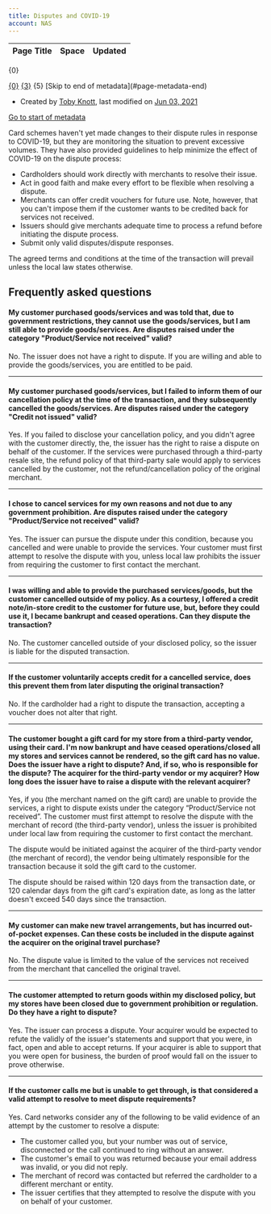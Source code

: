 ```yaml
---
title: Disputes and COVID-19
account: NAS
---
```


<table class="aui"> <thead> <tr class="header"> <th class="search-result-title">Page Title</th> <th class="search-result-space">Space</th> <th class="search-result-date">Updated</th> </tr> </thead> </table> <p class="search-result-count">{0}</p> <tr class="search-result"> <td class="search-result-title"><a href="{1}" class="content-type-{2}"><span>{0}</span></a></td> <td class="search-result-space"><a class="space" href="/display/{4}/" title="{3}">{3}</a></td> <td class="search-result-date"><span class="date" title="{6}">{5}</span></td> </tr> [Skip to end of metadata](#page-metadata-end)

*   Created by [Toby Knott](    /display/~toby.knott
    ), last modified on [Jun 03, 2021](/pages/diffpagesbyversion.action?pageId=25526564&selectedPageVersions=1&selectedPageVersions=2 "Show changes")

[Go to start of metadata](#page-metadata-start)

Card schemes haven't yet made changes to their dispute rules in response to COVID-19, but they are monitoring the situation to prevent excessive volumes. They have also provided guidelines to help minimize the effect of COVID-19 on the dispute process:

*   Cardholders should work directly with merchants to resolve their issue.
*   Act in good faith and make every effort to be flexible when resolving a dispute.
*   Merchants can offer credit vouchers for future use. Note, however, that you can't impose them if the customer wants to be credited back for services not received.
*   Issuers should give merchants adequate time to process a refund before initiating the dispute process.
*   Submit only valid disputes/dispute responses.

The agreed terms and conditions at the time of the transaction will prevail unless the local law states otherwise.

Frequently asked questions
--------------------------

#### My customer purchased goods/services and was told that, due to government restrictions, they cannot use the goods/services, but I am still able to provide goods/services. Are disputes raised under the category "Product/Service not received" valid?

No. The issuer does not have a right to dispute. If you are willing and able to provide the goods/services, you are entitled to be paid.

* * *

#### My customer purchased goods/services, but I failed to inform them of our cancellation policy at the time of the transaction, and they subsequently cancelled the goods/services. Are disputes raised under the category "Credit not issued" valid?

Yes. If you failed to disclose your cancellation policy, and you didn't agree with the customer directly, the, the issuer has the right to raise a dispute on behalf of the customer. If the services were purchased through a third-party resale site, the refund policy of that third-party sale would apply to services cancelled by the customer, not the refund/cancellation policy of the original merchant.

* * *

#### I chose to cancel services for my own reasons and not due to any government prohibition. Are disputes raised under the category "Product/Service not received" valid?

Yes. The issuer can pursue the dispute under this condition, because you cancelled and were unable to provide the services. Your customer must first attempt to resolve the dispute with you, unless local law prohibits the issuer from requiring the customer to first contact the merchant.

* * *

#### I was willing and able to provide the purchased services/goods, but the customer cancelled outside of my policy. As a courtesy, I offered a credit note/in-store credit to the customer for future use, but, before they could use it, I became bankrupt and ceased operations. Can they dispute the transaction?

No. The customer cancelled outside of your disclosed policy, so the issuer is liable for the disputed transaction.

* * *

#### If the customer voluntarily accepts credit for a cancelled service, does this prevent them from later disputing the original transaction?

No. If the cardholder had a right to dispute the transaction, accepting a voucher does not alter that right.

* * *

#### The customer bought a gift card for my store from a third-party vendor, using their card. I'm now bankrupt and have ceased operations/closed all my stores and services cannot be rendered, so the gift card has no value. Does the issuer have a right to dispute? And, if so, who is responsible for the dispute? The acquirer for the third-party vendor or my acquirer? How long does the issuer have to raise a dispute with the relevant acquirer?

Yes, if you (the merchant named on the gift card) are unable to provide the services, a right to dispute exists under the category “Product/Service not received”. The customer must first attempt to resolve the dispute with the merchant of record (the third-party vendor), unless the issuer is prohibited under local law from requiring the customer to first contact the merchant.

The dispute would be initiated against the acquirer of the third-party vendor (the merchant of record), the vendor being ultimately responsible for the transaction because it sold the gift card to the customer.

The dispute should be raised within 120 days from the transaction date, or 120 calendar days from the gift card's expiration date, as long as the latter doesn't exceed 540 days since the transaction.

* * *

#### My customer can make new travel arrangements, but has incurred out-of-pocket expenses. Can these costs be included in the dispute against the acquirer on the original travel purchase?

No. The dispute value is limited to the value of the services not received from the merchant that cancelled the original travel.

* * *

#### The customer attempted to return goods within my disclosed policy, but my stores have been closed due to government prohibition or regulation. Do they have a right to dispute?

Yes. The issuer can process a dispute. Your acquirer would be expected to refute the validly of the issuer's statements and support that you were, in fact, open and able to accept returns. If your acquirer is able to support that you were open for business, the burden of proof would fall on the issuer to prove otherwise.

* * *

#### If the customer calls me but is unable to get through, is that considered a valid attempt to resolve to meet dispute requirements?

Yes. Card networks consider any of the following to be valid evidence of an attempt by the customer to resolve a dispute:

*   The customer called you, but your number was out of service, disconnected or the call continued to ring without an answer.
*   The customer's email to you was returned because your email address was invalid, or you did not reply.
*   The merchant of record was contacted but referred the cardholder to a different merchant or entity.
*   The issuer certifies that they attempted to resolve the dispute with you on behalf of your customer.

